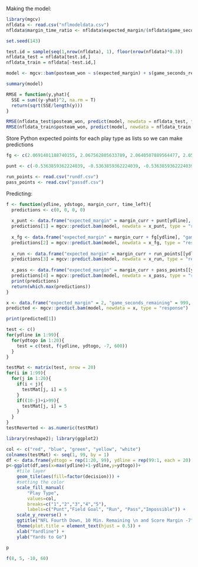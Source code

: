 Making the model:
```r
library(mgcv)
nfldata <- read.csv("nflmodeldata.csv")
nfldata$margin_time_ratio <- nfldata$expected_margin/(nfldata$game_seconds_remaining + 1)

set.seed(143)

test.id = sample(seq(1,nrow(nfldata), 1), floor(nrow(nfldata)*0.3))
nfldata_test = nfldata[test.id,]
nfldata_train = nfldata[-test.id,]

model <- mgcv::bam(posteam_won ~ s(expected_margin) + s(game_seconds_remaining) + s(margin_time_ratio), data = nfldata_train, family = "binomial")

summary(model)

RMSE = function(y,yhat){
  SSE = sum((y-yhat)^2, na.rm = T) 
  return(sqrt(SSE/length(y)))
}

RMSE(nfldata_test$posteam_won, predict(model, newdata = nfldata_test, type = "response"))
RMSE(nfldata_train$posteam_won, predict(model, newdata = nfldata_train, type = "response"))
```

Store Python expected points for each play type as lists so we can make predictions
```r
fg <- c(2.0691401188740155, 2.067562805633789, 2.0640507889564477, 2.0586040688419915, 2.051222645290421, 2.0419065183017358, 2.0306556878759356, 2.0174701540130204, 2.0023499167129906, 1.9852949759758456, 1.9663053318015566, 1.9430371921769591, 1.932635522734602, 1.8880091726294674, 1.8554913841355667, 1.8448381062531611, 1.7709192506103788, 1.7533943178999603, 1.6902095011653844, 1.6813887932772886, 1.6222800607190073, 1.5840962355641235, 1.5168374625237637, 1.4457640047321672, 1.4060966006862619, 1.3670960554653078, 1.326841144644638, 1.1977826092254886, 1.1856770497420035, 1.1267017869096694, 1.0369470426808456, 0.9425328674514785, 0.8879458443818906, 0.8369062989964742, 0.6485775141600232, 0.5268807213750898, 0.47444281236913066, 0.20253086288703215, 0.06865254367066898, -0.173516608131408, -0.32184415980130576, -0.5775879770266901, -0.8809079847211397, -0.9621640111800042, -1.3818163140558335, -1.5820015700402532, -1.809759678205152, -2.0276579067944063, -2.0795791711712317, -2.142280264974, -2.502380120838778, -2.6564885496183206, -2.8511749347258486, -2.9338549075391183, -2.9160530191458025, -2.984682713347921, -3.171823568136932, -3.00202565833896, -3.062453531598513, -3.211203633610901, -3.169811320754717, -3.436838390966831, -3.4223412394797244, -3.4832214765100673, -3.5836092715231787, -3.62874251497006, -3.4954337899543377, -3.6327361563517915, -3.702770780856423, -3.8111824014665445, -3.8746518105849583, -3.8535564853556483, -3.9262295081967213, -4.039575289575289, -3.9930830039525693, -4.017970401691332, -4.238263950398583, -4.133083411433927, -4.305015353121801, -4.171487603305785, -4.231768231768232, -4.3526011560693645, -4.383891213389122, -4.644599303135888, -4.558679706601467, -4.6678321678321675, -4.882211538461538, -4.931506849315069, -5.195402298850575, -5.188144329896907, -5.433887043189369, -10, -10, -10, -10, -10, -10, -10, -10)

punt <- c(-0.5363859362224039, -0.5363859362224039, -0.5363859362224039, -0.5363859362224039, -0.5363859362224039, -0.5363859362224039, -0.5363859362224039, -0.5363859362224039, -0.5363859362224039, -0.5363859362224039, -0.5363859362224039, -0.5363859362224039, -0.5363859362224039, -0.5363859362224039, -0.5363859362224039, -0.5363859362224039, -0.5363859362224039, -0.5363859362224039, -0.5363859362224039, -0.5363859362224039, -0.5363859362224039, -0.5363859362224039, -0.5363859362224039, -0.5363859362224039, -0.5363859362224039, -0.5363859362224039, -0.5363859362224039, -0.5363859362224039, -0.5363859362224039, -0.5363859362224039, -0.5363859362224039, -0.5363859362224039, -0.5363859362224039, -0.5363859362224039, -0.5363859362224039, -0.5363859362224039, -0.5363859362224039, -0.5363859362224039, -0.5363859362224039, -0.5363859362224039, -0.5363859362224039, -0.5363859362224039, -0.5363859362224039, -0.5363859362224039, -0.5363859362224039, -0.5363859362224039, -0.5363859362224039, -0.5363859362224039, -0.5363859362224039, -0.5363859362224039, -0.5363859362224039, -0.5363859362224039, -0.5363859362224039, -0.5363859362224039, -0.5363859362224039, -0.5363859362224039, -0.5363859362224039, -0.5363859362224039, -0.5363859362224039, -0.5363859362224039, -0.5363859362224039, -0.5363859362224039, -0.6826979472140763, -0.7849145550972304, -0.6194690265486725, -0.6194690265486725, -0.8991007468373724, -0.8991007468373724, -1.0405569007263922, -0.909358446144791, -1.0361663652802893, -1.1030092592592593, -1.1030092592592593, -1.3278249218401073, -1.2340425531914894, -1.2792022792022792, -1.5296969696969698, -1.5296969696969698, -1.3975155279503106, -1.457022076092062, -1.457022076092062, -1.52651696129957, -1.6115241635687731, -1.597165991902834, -1.597165991902834, -1.786480686695279, -1.6777777777777778, -1.6777777777777778, -2.0104109589041097, -2.0104109589041097, -2.139521956642579, -2.0250447227191413, -2.095766129032258, -2.28, -2.28, -2.299445471349353, -2.385923753665689, -2.2783783783783784, -2.549047282992237)

run_points <- read.csv("rundf.csv")
pass_points <- read.csv("passdf.csv")
```

Predicting:
```r
f <- function(ydline, ydstogo, margin_curr, time_left){
  predictions <- c(0, 0, 0, 0)
  
  x_punt <- data.frame("expected_margin" = margin_curr + punt[ydline], "game_seconds_remaining" = time_left, "margin_time_ratio" = (margin_curr + punt[ydline])/(time_left+1))
  predictions[1] = mgcv::predict.bam(model, newdata = x_punt, type = "response")[1]
  
  x_fg <- data.frame("expected_margin" = margin_curr + fg[ydline], "game_seconds_remaining" = time_left, "margin_time_ratio" = (margin_curr + fg[ydline])/(time_left+1))
  predictions[2] = mgcv::predict.bam(model, newdata = x_fg, type = "response")[1]
  
  x_run <- data.frame("expected_margin" = margin_curr + run_points[[ydline+1]][ydstogo], "game_seconds_remaining" = time_left, "margin_time_ratio" = (margin_curr + run_points[[ydline+1]][ydstogo])/(time_left+1))
  predictions[3] = mgcv::predict.bam(model, newdata = x_run, type = "response")[1]
  
  x_pass <- data.frame("expected_margin" = margin_curr + pass_points[[ydline+1]][ydstogo], "game_seconds_remaining" = time_left, "margin_time_ratio" = (margin_curr + pass_points[[ydline+1]][ydstogo])/(time_left+1))
  predictions[4] = mgcv::predict.bam(model, newdata = x_pass, type = "response")[1]
  print(predictions)
  return(which.max(predictions))
}
```

```r
x <- data.frame("expected_margin" = 2, "game_seconds_remaining" = 999, "margin_time_ratio" = 0.002)
predicted <- mgcv::predict.bam(model, newdata = x, type = "response")

print(predicted[1])
```

```r
test <- c()
for(ydline in 1:99){
  for(ydtogo in 1:20){
    test = c(test, f(ydline, ydtogo, -7, 600))
  }
}

testMat <- matrix(test, nrow = 20)
for(i in 1:99){
  for(j in 1:20){
    if(i < j){
      testMat[j, i] = 5
    }
    if((10-j)+i>99){
      testMat[j, i] = 5
    }
  }
}
testReverted <- as.numeric(testMat)

library(reshape2); library(ggplot2)

col <- c("red", "blue", "green", "yellow", "white")
colnames(testMat) <- seq(1, 99, by = 1)
df <- data.frame(ydtogo = rep(1:20, 99), ydline = rep(99:1, each = 20), decision = testReverted)
p<-ggplot(df,aes(x=max(ydline)+1-ydline,y=ydtogo))+
    #tile layer
    geom_tile(aes(fill=factor(decision))) +
    #setting the color
    scale_fill_manual(
        "Play Type",
        values=col,
        breaks=c("1","2","3","4","5"),
        labels=c("Punt","Field Goal", "Run", "Pass","Impossible")) +
    scale_y_reverse() +
    ggtitle("NFL Fourth Down, 10 Min. Remaining \n and Score Margin -7") +
    theme(plot.title = element_text(hjust = 0.5)) +
    xlab("Yardline") + 
    ylab("Yards to Go")

p

f(8, 5, -10, 60)
```